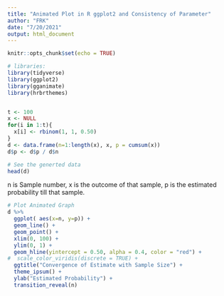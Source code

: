 ```yaml
---
title: "Animated Plot in R ggplot2 and Consistency of Parameter"
author: "FRK"
date: "7/20/2021"
output: html_document
---
```


```r
knitr::opts_chunk$set(echo = TRUE)
```

```r
# libraries:
library(tidyverse)
library(ggplot2)
library(gganimate)
library(hrbrthemes)


t <- 100
x <- NULL
for(i in 1:t){
  x[i] <- rbinom(1, 1, 0.50)
}
d <- data.frame(n=1:length(x), x, p = cumsum(x))
d$p <- d$p / d$n

# See the generted data
head(d)


```

n is Sample number, x is the outcome of that sample, p is the estimated probability till that sample.

```r
# Plot Animated Graph
d %>%
  ggplot( aes(x=n, y=p)) +
  geom_line() +
  geom_point() +
  xlim(0, 100) +
  ylim(0, 1) +
  geom_hline(yintercept = 0.50, alpha = 0.4, color = "red") +
#  scale_color_viridis(discrete = TRUE) +
  ggtitle("Convergence of Estimate with Sample Size") +
  theme_ipsum() +
  ylab("Estimated Probability") +
  transition_reveal(n)
```

